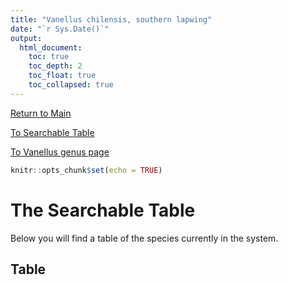 ```yaml
---
title: "Vanellus chilensis, southern lapwing"
date: "`r Sys.Date()`"
output:   
  html_document:
    toc: true
    toc_depth: 2
    toc_float: true
    toc_collapsed: true
---
```


[Return to Main](https://vandenbergrf.github.io/EthogramArchive/)

[To Searchable Table](https://vandenbergrf.github.io/SearchTable/)

[To Vanellus genus page](https://vandenbergrf.github.io/EthogramArchive/Eukaryota/Animalia/Bilateria/Deuterostomia/Chordata/Tetrapoda/Sauropsida/Aves/Charadriiformes/Charadriidae/Vanellus/)


```r
knitr::opts_chunk$set(echo = TRUE)

```


# The Searchable Table

Below you will find a table of the species currently in the system. 

## Table
